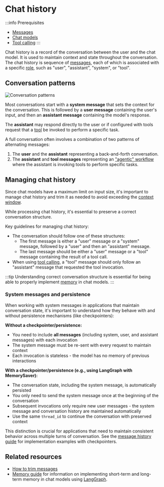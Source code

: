# Chat history

:::info Prerequisites

- [Messages](/docs/concepts/messages)
- [Chat models](/docs/concepts/chat_models)
- [Tool calling](/docs/concepts/tool_calling)
:::

Chat history is a record of the conversation between the user and the chat model. It is used to maintain context and state throughout the conversation. The chat history is sequence of [messages](/docs/concepts/messages), each of which is associated with a specific [role](/docs/concepts/messages#role), such as "user", "assistant", "system", or "tool".

## Conversation patterns

![Conversation patterns](/img/conversation_patterns.png)

Most conversations start with a **system message** that sets the context for the conversation. This is followed by a **user message** containing the user's input, and then an **assistant message** containing the model's response.

The **assistant** may respond directly to the user or if configured with tools request that a [tool](/docs/concepts/tool_calling) be invoked to perform a specific task.

A full conversation often involves a combination of two patterns of alternating messages:

1. The **user** and the **assistant** representing a back-and-forth conversation.
2. The **assistant** and **tool messages** representing an ["agentic" workflow](/docs/concepts/agents) where the assistant is invoking tools to perform specific tasks.

## Managing chat history

Since chat models have a maximum limit on input size, it's important to manage chat history and trim it as needed to avoid exceeding the [context window](/docs/concepts/chat_models/#context-window).

While processing chat history, it's essential to preserve a correct conversation structure.

Key guidelines for managing chat history:

- The conversation should follow one of these structures:
    - The first message is either a "user" message or a "system" message, followed by a "user" and then an "assistant" message.
    - The last message should be either a "user" message or a "tool" message containing the result of a tool call.
- When using [tool calling](/docs/concepts/tool_calling), a "tool" message should only follow an "assistant" message that requested the tool invocation.

:::tip
Understanding correct conversation structure is essential for being able to properly implement
[memory](https://langchain-ai.github.io/langgraph/concepts/memory/) in chat models.
:::

### System messages and persistence

When working with system messages in applications that maintain conversation state, it's important to understand how they behave with and without persistence mechanisms (like checkpointers):

**Without a checkpointer/persistence:**
- You need to include **all messages** (including system, user, and assistant messages) with each invocation
- The system message must be re-sent with every request to maintain context
- Each invocation is stateless - the model has no memory of previous interactions

**With a checkpointer/persistence (e.g., using LangGraph with MemorySaver):**
- The conversation state, including the system message, is automatically persisted
- You only need to send the system message once at the beginning of the conversation
- Subsequent invocations only require new user messages - the system message and conversation history are maintained automatically
- Use the same `thread_id` to continue the conversation with preserved context

This distinction is crucial for applications that need to maintain consistent behavior across multiple turns of conversation. See the [message history guide](/docs/how_to/message_history) for implementation examples with checkpointers.

## Related resources

- [How to trim messages](/docs/how_to/trim_messages/)
- [Memory guide](https://langchain-ai.github.io/langgraph/concepts/memory/) for information on implementing short-term and long-term memory in chat models using [LangGraph](https://langchain-ai.github.io/langgraph/).
